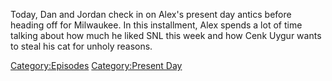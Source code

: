 {{DEFAULTSORT:
    #_EPISODE_0782:February 26, 2023
}}{{Episode
    | title           = February 26, 2023
    | caption         = Listen to this episode on [https://knowledgefight.libsyn.com/782-february-26-2023 Libsyn] [https://open.spotify.com/episode/1AJwTN4sZyqrf1Ce81CDjz Spotify], Read the [[Transcript/782: February 26, 2023|Unofficial Transcript]]
    | episodeNumber   = 782
    | length          = 01:28:15
    | airDate         = March 2, 2023
    | coverageDate    = February 26, 2023
    | episodeType     = [[:Category:Present Day|Present Day]]
    | previousEpisode = [[781: Chatting With Will Sommer]]
}}

{{Stub}}

Today, Dan and Jordan check in on Alex's present day antics before heading off for Milwaukee.  In this installment, Alex spends a lot of time talking about how much he liked SNL this week and how Cenk Uygur wants to steal his cat for unholy reasons.

[[Category:Episodes]]
[[Category:Present Day]]
